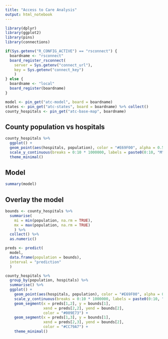```yaml
---
title: "Access to Care Analysis"
output: html_notebook
---
```


```r
library(dplyr)
library(ggplot2)
library(pins)
library(connections)

if(Sys.getenv("R_CONFIG_ACTIVE") == "rsconnect") {
  boardname <- "rsconnect"
  board_register_rsconnect(
    server = Sys.getenv("connect_url"),
    key = Sys.getenv("connect_key")
    )
} else {
  boardname <- "local"
  board_register(boardname)  
}

model <- pin_get("atc-model", board = boardname)
states <- pin_get("atc-states", board = boardname) %>% collect()
county_hospitals <- pin_get("atc-base-map", boardname)
```

## County population vs hospitals

```r
county_hospitals %>%
  ggplot() +
  geom_point(aes(hospitals, population), color = "#E69F00", alpha = 0.5) +
  scale_y_continuous(breaks = 0:10 * 1000000, labels = paste0(0:10, "M")) +
  theme_minimal() 
```

## Model

```r
summary(model)
```

## Overlay the model


```r
bounds <- county_hospitals %>%
  summarise(
    mi = min(population, na.rm = TRUE), 
    mx = max(population, na.rm = TRUE)
    ) %>% 
  collect() %>%
  as.numeric()

preds <- predict(
  model, 
  data.frame(population = bounds),
  interval = "prediction"
  )

county_hospitals %>% 
  group_by(population, hospitals) %>%
  summarise() %>%
  ggplot() +
    geom_point(aes(hospitals, population), color = "#E69F00", alpha = 0.5) +
    scale_y_continuous(breaks = 0:10 * 1000000, labels = paste0(0:10, "M")) +
    geom_segment(x = preds[1,2], y = bounds[1], 
                 xend = preds[2,2], yend = bounds[2], 
                 color = "#009E73") +
    geom_segment(x = preds[1,3], y = bounds[1], 
                 xend = preds[2,3], yend = bounds[2], 
                 color = "#CC79A7") +
    theme_minimal()
```
